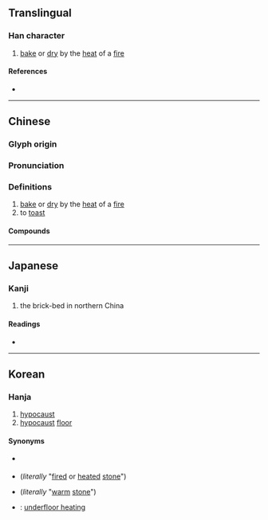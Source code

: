 {{character info/new}}
==Translingual==

===Han character===
{{Han char|rn=86|rad=火|as=04|sn=8|four=90817|canj=FYHN|ids=⿰火亢}}

# [[bake]] or [[dry]] by the [[heat]] of a [[fire]]

====References====
* {{Han ref|kx=0667.200|dkj=18918|dj=1076.280|hdz=32193.030|uh=7095|ud=28821|bh=AAA1|bd=43681}}

----

==Chinese==
{{zh-forms}}

===Glyph origin===
{{Han etym}}

===Pronunciation===
{{zh-pron
|m=kàng
|c=kong3,hong3
|h=pfs=
|md=
|mn=khòng
|w=
|mc=y
|oc=y
|cat=v
}}

===Definitions===
{{zh-hanzi}}

# [[bake]] or [[dry]] by the [[heat]] of a [[fire]]
# to [[toast]]

====Compounds====
{{zh-der|套炕子|土炕|光炕蓆兒|出火炕|地炕|尿炕|暖炕|炕頭子貨|炕琴桌兒|炕上地下|炕桌兒|炕上安鍋|炕陽|炕暴|炕面磚|炕爐子|炕洞|炕房|火炕|響炕|鋪炕|護炕|落炕|炕肉飯}}

----

==Japanese==

===Kanji===
{{ja-kanji|grade=|rs=火04}}

# the brick-bed in northern China

====Readings====
* {{ja-readings|on=[[こう]] (kō)|kun=[[あぶる]] (aburu)}}

----

==Korean==

===Hanja===
{{ko-hanja|hangeul=항|eumhun=|rv=hang|mr=hang|y=hang}}

# [[hypocaust]]
# [[hypocaust]] [[floor]]

====Synonyms====
* {{qualifier|obsolete}} {{ko-l|구돌}}
* {{ko-l|구들}} (''literally'' "[[fire]]d or [[heat]]ed [[stone]]")
* {{ko-l|온돌|溫突}} (''literally'' "[[warm]] [[stone]]")
* {{ko-l|바닥난방|바닥煖房}}: [[underfloor heating]]